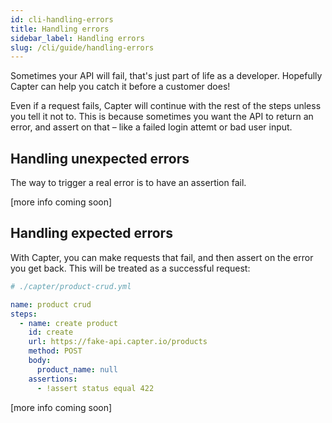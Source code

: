 ```yaml
---
id: cli-handling-errors
title: Handling errors
sidebar_label: Handling errors
slug: /cli/guide/handling-errors
---
```


Sometimes your API will fail, that's just part of life as a developer. Hopefully Capter can help you catch it before a customer does!

Even if a request fails, Capter will continue with the rest of the steps unless you tell it not to. This is because sometimes you want the API to return an error, and assert on that – like a failed login attemt or bad user input.

## Handling unexpected errors

The way to trigger a real error is to have an assertion fail.

[more info coming soon]

## Handling expected errors

With Capter, you can make requests that fail, and then assert on the error you get back. This will be treated as a successful request:

```yml {15}
# ./capter/product-crud.yml

name: product crud
steps:
  - name: create product
    id: create
    url: https://fake-api.capter.io/products
    method: POST
    body:
      product_name: null
    assertions:
      - !assert status equal 422
```

[more info coming soon]
